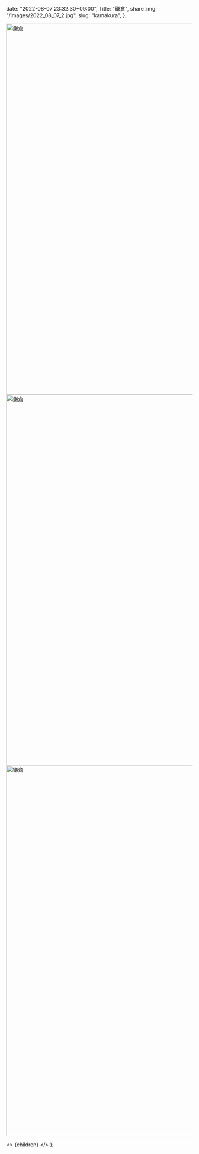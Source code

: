 
  date: "2022-08-07 23:32:30+09:00",
  Title: "鎌倉",
  share_img: "/images/2022_08_07_2.jpg",
  slug: "kamakura",
};

<img src="/images/2022_08_07_1.jpg" alt="鎌倉" width="1500" height="1000" />
<img src="/images/2022_08_07_2.jpg" alt="鎌倉" width="1500" height="1000" />
<img src="/images/2022_08_07_3.jpg" alt="鎌倉" width="1500" height="1000" loading="lazy" />

  <>
    <Head>
      <title>{meta.Title} | 異郷好実</title>
    </Head>
    <PostLayout meta={meta}>{children}</PostLayout>
  </>
);
